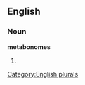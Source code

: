 ==English==

===Noun===
'''metabonomes'''

# {{plural of|[[metabonome]]}}

[[Category:English plurals]]